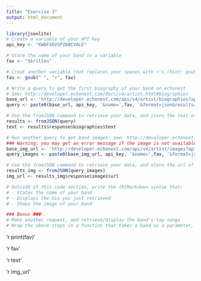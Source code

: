 ```yaml
---
title: "Exercise 3"
output: html_document
---
```



```r
library(jsonlite)
# Create a variable of your API key
api_key <- "KWBFXDVSPZ88CVALE" 

# Store the name of your band in a variable
fav <- "Skrillex"

# Creat another variable that replaces your spaces with +'s (hint: gsub)
fav <- gsub(" ", "+", fav)

# Write a query to get the first biography of your band on echonest
# See: http://developer.echonest.com/docs/v4/artist.html#biographies
base_url <- 'http://developer.echonest.com/api/v4/artist/biographies?api_key='
query <- paste0(base_url, api_key, '&name=',fav, '&format=json&results=1')

# Use the fromJSON command to retrieve your data, and store the text of the first biography in a variable
results <- fromJSON(query)
text <- results$response$biographies$text

# Run another query to get band images: see: http://developer.echonest.com/docs/v4/artist.html#images
### Warning: you may get an error message if the image is not available -- check online that it exists!
base_img_url <- 'http://developer.echonest.com/api/v4/artist/images?api_key='
query_images <- paste0(base_img_url, api_key, '&name=',fav, '&format=json&results=1')

# Use the fromJSON command to retrieve your data, and store the url of the first image in a variable
results_img <- fromJSON(query_images)
img_url <- results_img$response$images$url

# Outside of this code section, write the (R)Markdown syntax that:
# - States the name of your band
# - Displays the bio you just retrieved 
# - Shows the image of your band

### Bonus ###
# Make another request, and retrieve/display the band's top songs
# Wrap the above steps in a function that takes a band as a parameter, and returns the desired info
```

'r print(fav)'

'r fav'

'r text'

'r img_url'
